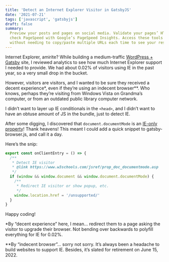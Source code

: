 ```yaml
---
title: 'Detect an Internet Explorer Visitor in GatsbyJS'
date: '2021-07-21'
tags: ['javascript', 'gatsbyjs']
draft: false
summary:
  Preview your posts and pages on social media. Validate your pages’ HTML with W3C’s Validator, or
  check PageSpeed with Google’s PageSpeed Insights. Access these tools quickly from within wp-admin,
  without needing to copy/paste multiple URLs each time to see your results.
---
```


Internet Explorer, amirite? While building a medium-traffic
[WordPress + Gatsby](https://www.gatsbyjs.com/guides/wordpress/) site, I reviewed analytics to see
how much Internet Explorer support I needed to provide. We had about 0.02% of visitors using IE in
the past year, so a very small drop in the bucket.

However, visitors are visitors, and I wanted to be sure they received a decent experience\*, even if
they’re using an indecent browser\*\*. Who knows, perhaps they’re visiting from Windows Vista on
Grandma’s computer, or from an outdated public library computer network.

I didn’t want to layer up IE conditionals in the `<head>`, and I didn’t want to have an obtuse
amount of JS in the bundle, just to detect IE.

After some digging, I discovered that `document.documentMode` is an
[IE-only property](https://www.w3schools.com/jsref/prop_doc_documentmode.asp)! Thank heavens! This
meant I could add a quick snippet to gatsby-browser.js, and call it a day.

Here’s the snip:

```javascript
export const onClientEntry = () => {
  /**
   * Detect IE visitor
   * @link https://www.w3schools.com/jsref/prop_doc_documentmode.asp
   */
  if (window && window.document && window.document.documentMode) {
    /**
     * Redirect IE visitor or show popup, etc.
     */
    window.location.href = '/unsupported/'
  }
}
```

Happy coding!

\*By “decent experience” here, I mean… redirect them to a page asking the visitor to upgrade their
browser. Not bending over backwards to polyfill everything for IE for 0.02%.

\*\*By “indecent browser”… sorry not sorry. It’s always been a headache to build websites to support
IE. Besides, it’s slated for retirement on June 15, 2022.
